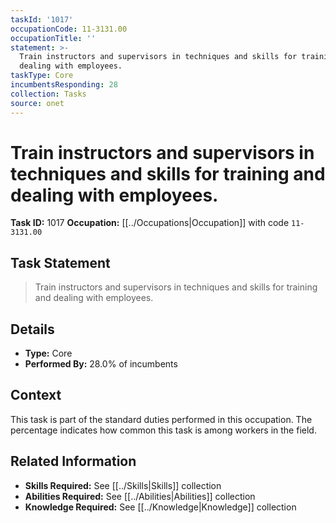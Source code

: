 ```yaml
---
taskId: '1017'
occupationCode: 11-3131.00
occupationTitle: ''
statement: >-
  Train instructors and supervisors in techniques and skills for training and
  dealing with employees.
taskType: Core
incumbentsResponding: 28
collection: Tasks
source: onet
---
```

# Train instructors and supervisors in techniques and skills for training and dealing with employees.

**Task ID:** 1017
**Occupation:** [[../Occupations|Occupation]] with code `11-3131.00`

## Task Statement

> Train instructors and supervisors in techniques and skills for training and dealing with employees.

## Details

- **Type:** Core
- **Performed By:** 28.0% of incumbents

## Context

This task is part of the standard duties performed in this occupation. The percentage indicates how common this task is among workers in the field.

## Related Information

- **Skills Required:** See [[../Skills|Skills]] collection
- **Abilities Required:** See [[../Abilities|Abilities]] collection
- **Knowledge Required:** See [[../Knowledge|Knowledge]] collection

